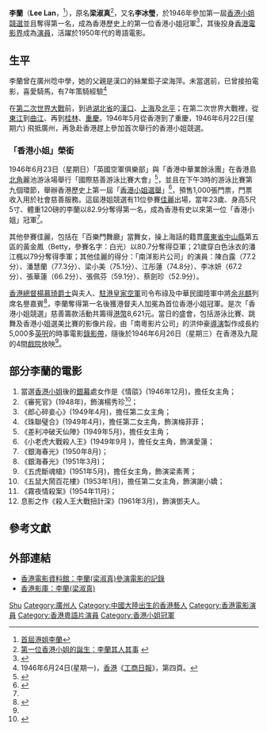 {{Otheruses|李兰}}

'''李蘭'''（'''Lee Lan'''，{{bd|約1923年||？|}}<ref>[http://blog.yahoo.com/_YRFRZGS27R756GS62WTKI75BI4/articles/78181 首屆港姐李蘭]</ref>），原名'''梁淑真'''<ref>[http://hm.people.com.cn/BIG5/42280/117884/118789/7017973.html 第一位香港小姐的誕生：李蘭其人其事] {{webarchive|url=https://web.archive.org/web/20090728054914/http://hm.people.com.cn/BIG5/42280/117884/118789/7017973.html |date=2009-07-28 }}</ref>，又名'''李冰瑩'''，於1946年參加第一屆[[香港小姐競選|香港小姐競選]]並且奪得第一名，成為香港歷史上的第一位香港小姐冠軍<ref name="第一屆港姐">{{cite news |title=第一屆港姐究竟係邊個？ |url=https://topick.hket.com/article/677369/%E7%AC%AC%E4%B8%80%E5%B1%86%E6%B8%AF%E5%A7%90%E7%A9%B6%E7%AB%9F%E4%BF%82%E9%82%8A%E5%80%8B%EF%BC%9F |accessdate=2022-04-24 |work=香港經濟日報 |date=2015-08-30 |archive-date=2019-07-19 |archive-url=https://web.archive.org/web/20190719051705/https://topick.hket.com/article/677369/%E7%AC%AC%E4%B8%80%E5%B1%86%E6%B8%AF%E5%A7%90%E7%A9%B6%E7%AB%9F%E4%BF%82%E9%82%8A%E5%80%8B%EF%BC%9F }}</ref>，其後投身[[香港電影|香港電影界]]成為[[演員|演員]]，活躍於1950年代的粵語電影。

== 生平 ==
李蘭曾在廣州唸中學，她的父親是漢口的絲業鉅子梁海萍。未當選前，已曾接拍電影，喜愛騎馬，有7年策騎經驗<ref name="ReferenceA">1946年6月24日(星期一)，[[香港|香港]]《[[工商日報|工商日報]]》，第四頁。</ref>

在[[第二次世界大戰|第二次世界大戰]]前，到過[[湖北省|湖北省]]的[[漢口|漢口]]、[[上海|上海]]及[[北平|北平]]；在第二次世界大戰裡，從[[東江|東江]]到[[曲江县|曲江]]、再到[[桂林|桂林]]、[[重慶|重慶]]。1946年5月從香港到了重慶，1946年6月22日(星期六) 飛抵廣州，再急赴香港趕上參加首次舉行的香港小姐競選。

=== 「香港小姐」榮銜 ===
1946年6月23日（星期日）「英國空軍俱樂部」與「香港中華業餘泳團」在香港島[[北角|北角]]麗池游泳場舉行「國際慈善游泳比賽大會」<ref name="北角麗池">{{cite news |title=香港估估吓：北角過啲係點解？ |url=https://hk.on.cc/hk/bkn/cnt/lifestyle/20181119/mobile/bkn-20181119080013162-1119_00982_001.html |accessdate=2022-05-06 |work=東方日報 |date=2018-11-19 |archive-date=2022-05-23 |archive-url=https://web.archive.org/web/20220523033158/https://hk.on.cc/hk/bkn/cnt/lifestyle/20181119/mobile/bkn-20181119080013162-1119_00982_001.html }}</ref>，並且在下午3時的游泳比賽第九個環節，舉辦香港歷史上第一屆「[[香港小姐選舉|香港小姐選舉]]」<ref name="明天下午三時舉行">{{cite news |title=競選香港小姐 十六人參加 明天下午三時舉行 |url=https://mmis.hkpl.gov.hk/coverpage/-/coverpage/view?_coverpage_WAR_mmisportalportlet_hsf=%E9%A6%99%E6%B8%AF%E5%B0%8F%E5%A7%90&_coverpage_WAR_mmisportalportlet_actual_q=%28%20%28%20allTermsMandatory%3A%28true%29%20OR+all_dc.title%3A%28%E9%A6%99%E6%B8%AF%E5%B0%8F%E5%A7%90%29%20OR+all_dc.creator%3A%28%E9%A6%99%E6%B8%AF%E5%B0%8F%E5%A7%90%29%20OR+all_dc.contributor%3A%28%E9%A6%99%E6%B8%AF%E5%B0%8F%E5%A7%90%29%20OR+all_dc.subject%3A%28%E9%A6%99%E6%B8%AF%E5%B0%8F%E5%A7%90%29%20OR+fulltext%3A%28%E9%A6%99%E6%B8%AF%E5%B0%8F%E5%A7%90%29%20OR+all_dc.description%3A%28%E9%A6%99%E6%B8%AF%E5%B0%8F%E5%A7%90%29%20%29%20AND+%28%20dc.category.category%3A%28Newspaper%29%20%29%20%29&_coverpage_WAR_mmisportalportlet_sort_field=dc.publicationdate_bsort&p_r_p_-1078056564_c=QF757YsWv5%2BQBGt1%2BwUj5h7GIjzCf8zZ&_coverpage_WAR_mmisportalportlet_o=18&_coverpage_WAR_mmisportalportlet_sort_order=asc&_coverpage_WAR_mmisportalportlet_filter=dc.publicationdate_dt%3A%5B1940-01-01T00%3A00%3A00Z+TO+1949-12-31T15%3A59%3A59Z%5D |work=香港工商日報 |date=1946-06-22}}</ref>，預售1,000張門票，門票收入用於社會慈善服務。這屆港姐競選有11位參賽[[佳麗|佳麗]]出場，當年23歲、身高5尺5寸、體重120磅的李蘭以82.9分奪得第一名，成為香港有史以來第一位「香港小姐」冠軍<ref name="第一屆港姐"/>。

其他參賽佳麗，包括在「百樂門舞廳」當舞女，操上海話的籍貫[[廣東省|廣東省]][[中山縣|中山縣]]第五區的黃金鳳（Betty，參賽名字：白光）以80.7分奪得亞軍；21歲穿白色泳衣的潘江楓以79分奪得季軍；其他佳麗的得分：「南洋影片公司」的演員：陳白露（77.2分）、潘慧蘭（77.3分）、梁小美（75.1分）、江彤蓮（74.8分）、李冰妍（67.2分）、張華蓮（66.2分）、張佩芬（59.1分）、蔡劍珍（52.9分）。

[[香港總督|香港總督]][[楊慕琦|楊慕琦爵士]]與夫人、[[駐港英軍|駐港皇家空軍]]司令布祿及中華民國陸軍中將[[余兆麒|余兆麒]]列席名譽嘉賓<ref name="香港留聲機">{{cite news |title=香港留聲機： 第一位香港小姐 - 李蘭 |url=https://app4.rthk.hk/special/rthkmemory/details/hk-footprints/288/11 |accessdate=2022-05-06 |work=香港電台 |date=1999-01-28 |archiveurl=https://web.archive.org/web/20160102222417/https://app4.rthk.hk/special/rthkmemory/details/hk-footprints/288/11 |archivedate=2016-01-02 |deadurl=no }}</ref>，李蘭奪得第一名後獲港督夫人加冕為首位香港小姐冠軍。是次「香港小姐競選」慈善籌款活動共籌得[[港幣|港幣]]8,621元。當日的盛會，包括游泳比賽、跳舞及香港小姐選美比賽的影像片段，由「南粵影片公司」的洪仲豪[[導演|導演]]製作成長約5,000多[[英呎|英呎]]的時事電影[[錄影帶|錄影帶]]，隨後於1946年6月26日（星期三）在香港及九龍的4間[[電影院|戲院]]放映<ref name="ReferenceA"/>。

== 部分李蘭的電影 ==
# 當選[[香港小姐|香港小姐]]後的[[銀幕|銀幕]]處女作是《情燄》(1946年12月)，擔任女主角；
# 《審死官》(1948年)，飾演楊秀珍<ref>{{cite web |title=審死官 |url=https://www.filmarchive.gov.hk/zh_TW/web/hkfa/pe-event-2020-15-1-m-9.html |publisher=香港電影資料館 |accessdate=2022-05-18 |archive-date=2022-05-18 |archive-url=https://web.archive.org/web/20220518102345/https://www.filmarchive.gov.hk/zh_TW/web/hkfa/pe-event-2020-15-1-m-9.html }}</ref>；
# 《郎心碎妾心》(1949年4月)，擔任第二女主角；
# 《珠聯璧合》(1949年4月)，擔任第二女主角，飾演梅菲菲；
# 《差利冲破天仙陣》(1949年5月)，擔任女主角；
# 《小老虎大戰殺人王》(1949年9月 )，擔任女主角，飾演愛蓮；
# 《銀海春光》(1950年8月)；
# 《銀海春光》(1951年3月)；
# 《五虎斷魂槍》(1951年5月)，擔任女主角，飾演梁素菁；
# 《五鼠大鬧百花樓》(1953年1月)，擔任第二女主角，飾演謝小嬌；
# 《霧夜情殺案》(1954年11月)；
# 息影之作《殺人王大戰扭計深》(1961年3月)，飾演鄧夫人。

== 參考文獻 ==
{{Reflist|2}}

== 外部連結 ==
* [https://archive.is/20121218102920/http://ipac.hkfa.lcsd.gov.hk/ipac20/ipac.jsp?session=126C071K44718.3108&profile=hkfa&uri=link=3100036@!1268@!3100024@!3100036&aspect=basic_search&menu=search&ri=3&source=192.168.110.61@!horizon&term=%E5%90%B3%E4%B8%B9%E9%B3%B3,&index=NAMEBRP 香港電影資料館：李蘭(梁淑真)參演電影的記錄]
* [http://hkmdb.com/db/people/view.mhtml?id=1298&display_set=big5 香港影庫：李蘭(梁淑真)] {{Wayback|url=http://hkmdb.com/db/people/view.mhtml?id=1298&display_set=big5 |date=20201202213450 }}

{{Authority control}}
{{DEFAULTSORT:Li李}}
[[Category:梁姓|Shu]]
[[Category:廣州人|Category:廣州人]]
[[Category:中國大陸出生的香港藝人|Category:中國大陸出生的香港藝人]]
[[Category:香港電影演員|Category:香港電影演員]]
[[Category:香港粵語片演員|Category:香港粵語片演員]]
[[Category:香港小姐冠軍|Category:香港小姐冠軍]]